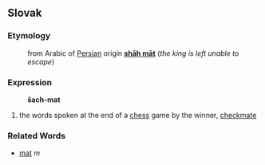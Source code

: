 ==Slovak==
===Etymology===
:from Arabic of [[Persian]] origin '''[[shāh māt]]''' (''the king is left unable to escape'')
===Expression===
:'''šach-mat'''
# the words spoken at the end of a [[chess]] game by the winner, [[checkmate]]
===Related Words===
* [[mat#Slovak|mat]] ''m''